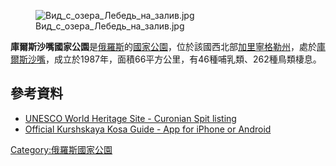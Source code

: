 [[Image:Вид_с_озера_Лебедь_на_залив.jpg|right]]

{{coord|55|08|N|20|48|E||display=title}}

'''庫爾斯沙嘴國家公園'''是[[俄羅斯|俄羅斯]]的[[國家公園|國家公園]]，位於該國西北部[[加里寧格勒州|加里寧格勒州]]，處於[[庫爾斯沙嘴|庫爾斯沙嘴]]，成立於1987年，面積66平方公里，有46種哺乳類、262種鳥類棲息。

==參考資料==
* [https://whc.unesco.org/en/list/994 UNESCO World Heritage Site - Curonian Spit listing] {{Wayback|url=https://whc.unesco.org/en/list/994 |date=20051128060129 }}
* [http://www.park-kosa.ru/cn_guide/?ELEMENT_ID=61909 Official Kurshskaya Kosa Guide - App for iPhone or Android] {{Wayback|url=http://www.park-kosa.ru/cn_guide/?ELEMENT_ID=61909 |date=20160107095001 }}

{{Russia-geo-stub}}
[[Category:俄羅斯國家公園|Category:俄羅斯國家公園]]